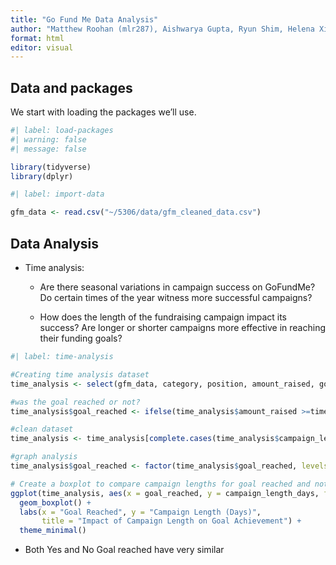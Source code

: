 ```yaml
---
title: "Go Fund Me Data Analysis"
author: "Matthew Roohan (mlr287), Aishwarya Gupta, Ryun Shim, Helena Xiong"
format: html
editor: visual
---
```


## Data and packages

We start with loading the packages we'll use.

```r
#| label: load-packages
#| warning: false
#| message: false

library(tidyverse)
library(dplyr)
```

```r
#| label: import-data

gfm_data <- read.csv("~/5306/data/gfm_cleaned_data.csv")
```

## Data Analysis

-   Time analysis:

    -   Are there seasonal variations in campaign success on GoFundMe? Do certain times of the year witness more successful campaigns?

    -   How does the length of the fundraising campaign impact its success? Are longer or shorter campaigns more effective in reaching their funding goals?

```r
#| label: time-analysis

#Creating time analysis dataset 
time_analysis <- select(gfm_data, category, position, amount_raised, goal, number_of_donators, campaign_length_days)

#was the goal reached or not? 
time_analysis$goal_reached <- ifelse(time_analysis$amount_raised >=time_analysis$goal, "Yes", "No")

#clean dataset 
time_analysis <- time_analysis[complete.cases(time_analysis$campaign_length_days, time_analysis$goal_reached), ]

#graph analysis
time_analysis$goal_reached <- factor(time_analysis$goal_reached, levels = c("No", "Yes"))

# Create a boxplot to compare campaign lengths for goal reached and not reached campaigns
ggplot(time_analysis, aes(x = goal_reached, y = campaign_length_days, fill = goal_reached)) +
  geom_boxplot() +
  labs(x = "Goal Reached", y = "Campaign Length (Days)",
       title = "Impact of Campaign Length on Goal Achievement") +
  theme_minimal()
```

-   Both Yes and No Goal reached have very similar

